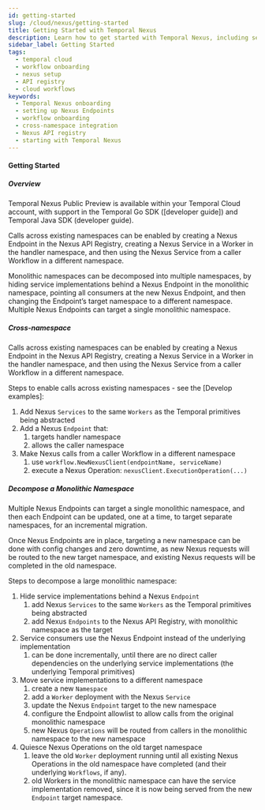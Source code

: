 ```yaml
---
id: getting-started
slug: /cloud/nexus/getting-started
title: Getting Started with Temporal Nexus
description: Learn how to get started with Temporal Nexus, including setting up Nexus Endpoints and integrating Nexus into your Temporal workflows.
sidebar_label: Getting Started
tags:
  - temporal cloud
  - workflow onboarding
  - nexus setup
  - API registry
  - cloud workflows
keywords:
  - Temporal Nexus onboarding
  - setting up Nexus Endpoints
  - workflow onboarding
  - cross-namespace integration
  - Nexus API registry
  - starting with Temporal Nexus
---
```


#### Getting Started

##### Overview

Temporal Nexus Public Preview is available within your Temporal Cloud account, with support in the Temporal Go SDK ([developer guide]) and Temporal Java SDK (developer guide).

Calls across existing namespaces can be enabled by creating a Nexus Endpoint in the Nexus API Registry, creating a Nexus Service in a Worker in the handler namespace, and then using the Nexus Service from a caller Workflow in a different namespace.

Monolithic namespaces can be decomposed into multiple namespaces, by hiding service implementations behind a Nexus Endpoint in the monolithic namespace, pointing all consumers at the new Nexus Endpoint, and then changing the Endpoint’s target namespace to a different namespace. Multiple Nexus Endpoints can target a single monolithic namespace.

##### Cross-namespace

Calls across existing namespaces can be enabled by creating a Nexus Endpoint in the Nexus API Registry, creating a Nexus Service in a Worker in the handler namespace, and then using the Nexus Service from a caller Workflow in a different namespace.

Steps to enable calls across existing namespaces \- see the [Develop examples]:

1. Add Nexus `Services` to the same `Workers` as the Temporal primitives being abstracted  
2. Add a Nexus `Endpoint` that:  
   1. targets handler namespace  
   2. allows the caller namespace  
3. Make Nexus calls from a caller Workflow in a different namespace  
   1. use `workflow.NewNexusClient(endpointName, serviceName)`  
   2. execute a Nexus Operation: `nexusClient.ExecutionOperation(...)`

##### Decompose a Monolithic Namespace

Multiple Nexus Endpoints can target a single monolithic namespace, and then each Endpoint can be updated, one at a time, to target separate namespaces, for an incremental migration. 

Once Nexus Endpoints are in place, targeting a new namespace can be done with config changes and zero downtime, as new Nexus requests will be routed to the new target namespace, and existing Nexus requests will be completed in the old namespace.

Steps to decompose a large monolithic namespace:

1. Hide service implementations behind a Nexus `Endpoint`  
   1. add Nexus `Services` to the same `Workers` as the Temporal primitives being abstracted  
   2. add Nexus `Endpoints` to the Nexus API Registry, with monolithic namespace as the target  
2. Service consumers use the Nexus Endpoint instead of the underlying implementation  
   1. can be done incrementally, until there are no direct caller dependencies on the underlying service implementations (the underlying Temporal primitives)  
3. Move service implementations to a different namespace  
   1. create a new `Namespace`  
   2. add a `Worker` deployment with the Nexus `Service`  
   3. update the Nexus `Endpoint` target to the new namespace  
   4. configure the Endpoint allowlist to allow calls from the original monolithic namespace  
   5. new Nexus `Operations` will be routed from callers in the monolithic namespace to the new namespace  
4. Quiesce Nexus Operations on the old target namespace  
   1. leave the old `Worker` deployment running until all existing Nexus Operations in the old namespace have completed (and their underlying `Workflows`, if any).  
   2. old Workers in the monolithic namespace can have the service implementation removed, since it is now being served from the new `Endpoint` target namespace.
